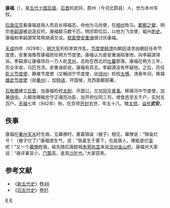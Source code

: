 '''康福'''（{{bd|885年||942年||catIdx=K}}），是[[五代十国|五代十国]][[后唐|后唐]]、[[后晋|后晋]]的武将，蔚州（今河北蔚县）人，世为本州军校。

[[后唐庄宗|后唐庄宗]]看康福是胡人而且长得福态，命他为马坊使，在[[相州|相州]]牧马。[[鄴都之變|鄴都之變]]，明宗[[李嗣源|李嗣源]]被迫造反时，康福献马数千匹。明宗即位后，以他为飞龙使、磁州[[刺史|刺史]]。康福和李嗣源常常用胡语交谈。[[枢密使|枢密使]][[安重诲|安重诲]]很讨厌康福。

[[天成_(李嗣源)|天成]]四年（929年），[[朔方节度使|朔方军]]列校李宾作乱。[[节度使|节度使]][[韩澄|韩澄]]向朝廷请求由朝廷任命节度使，安重诲推荐康福担任朔方节度使。康福认为是安重诲陷害他，向李嗣源哭诉。李嗣源让康福领兵一万人赴[[灵州|灵州]]，击败在西北的[[吐蕃|吐蕃]]部落。康福在朔方三年，农业丰收，马匹充沛。安重诲却说，康福有异志。李嗣源没有怀疑他。之后，历任[[彰义节度使|彰义节度使]]、静难节度使（又稱邠宁节度使，驻[[邠州|邠州]]）检校[[太傅|太傅]]。清泰年间，移镇[[雄武节度使|雄武节度使]]（驻[[秦州|秦州]]），加[[特进|特进]]、开国侯，充西面都部署。

[[石敬瑭|石敬瑭]]建立[[后晋|后晋]]，加康福检校[[太尉|太尉]]、开国公。又加[[同平章事|同平章事]]。移镇河中节度使，加兼[[侍中|侍中]]。入朝改赐输忠守正翊亮功臣，加开府仪同三司，增食邑至五千户，实封五百户。[[天福_(后晋)|天福]]七年（942年）秋，在京师[[开封|开封]]去世，年五十八。赠[[太师|太师]]，[[谥号|谥号]]'''武安'''。

==佚事==
康福在[[秦州|秦州]][[天水|天水]]时生病，见幕僚时，裹着锦衾（被子）相见，幕僚说：“锦衾烂兮！（被子烂了）”康福很生气，说：“我虽生于塞下，也是唐人，哪能是烂[[奚|奚]]呢！”又一个[[幕僚|幕僚]]姓骆，祖先随后唐懿祖[[朱邪执宜|朱邪执宜]]来自[[涼州|涼州]][[金山府|金山府]]。康福对大家说：“骆评事官小，[[门第|门第]]高，是真[[沙陀|沙陀]]也。”大家窃笑。

==参考文献==
*《[[新五代史|新五代史]]》[[s:新五代史/卷46|卷46]]
*《[[旧五代史|旧五代史]]》[[s:旧五代史/卷91|卷91]]

{{start box}}
{{s-before|[[韩澄|韩澄]]}}
{{s-title|[[朔方节度使|朔方节度使]]|929年－932年}}
{{s-after|[[张希崇|张希崇]]}}
{{end box}}

[[Category:五代十国人物|K]]
[[Category:朔方节度使|K]]